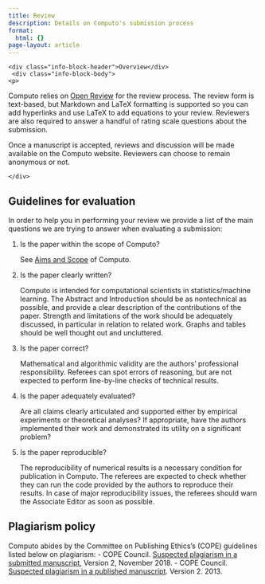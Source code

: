 ```yaml
---
title: Review
description: Details on Computo's submission process
format:
  html: {}
page-layout: article
---
```


<div class="info-block">
    <div class="info-block-header">Overview</div>
     <div class="info-block-body">
    <p>
Computo relies on <a href="https://openreview.net/group?id=Computo">Open Review</a>
for the review process. The review form is text-based, but Markdown and LaTeX formatting is supported so you can add hyperlinks and use LaTeX to add equations to your review. Reviewers are also required to answer a handful  of rating  scale questions  about the  submission.
    </p>
<p>Once a manuscript  is accepted, reviews and discussion will be made available
on the Computo website. Reviewers  can choose to remain anonymous or
not.</p>
    </div>
</div>

## Guidelines for evaluation

In order to help you in performing your review we provide a list of the main questions we are trying to answer when evaluating a submission:

1. Is the paper within the scope of Computo?

    See [Aims and Scope]({{ site.baseurl }} /about) of Computo.

2. Is the paper clearly written?

    Computo is intended for computational scientists in statistics/machine learning. The Abstract and Introduction should be as nontechnical as possible, and provide a clear description of the contributions of the paper. Strength and limitations of the work should be adequately discussed, in particular in relation to related work. Graphs and tables should be well thought out and uncluttered.

3. Is the paper correct?

    Mathematical and algorithmic validity are the authors' professional responsibility. Referees can spot errors of reasoning, but are not expected to perform line-by-line checks of technical results.

4. Is the paper adequately evaluated?

    Are all claims clearly articulated and supported either by empirical experiments or theoretical analyses? If appropriate, have the authors implemented their work and demonstrated its utility on a significant problem?

5. Is the paper reproducible?

    The reproducibility of numerical results is a necessary condition for publication in Computo. The referees are expected to check whether they can run the code provided by the authors to reproduce their results. In case of major reproducibility issues, the referees should warn the Associate Editor as soon as possible.

## Plagiarism policy

Computo abides by the Committee on Publishing Ethics’s (COPE) guidelines listed below on plagiarism:
- COPE Council. [Suspected plagiarism in a submitted manuscript](https://doi.org/10.24318/cope.2019.2.1), Version 2, November 2018.
- COPE Council. [Suspected plagiarism in a published manuscript](https://doi.org/10.24318/cope.2019.2.2). Version 2. 2013.